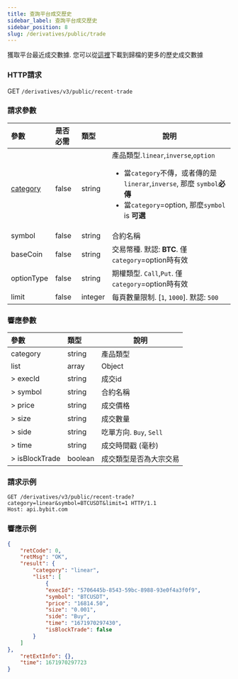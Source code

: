 ```yaml
---
title: 查詢平台成交歷史
sidebar_label: 查詢平台成交歷史
sidebar_position: 8
slug: /derivatives/public/trade
---
```


獲取平台最近成交數據. 您可以從<a href="https://public.bybit.com/trading/">這裡</a>下載到歸檔的更多的歷史成交數據

### HTTP請求
GET `/derivatives/v3/public/recent-trade`

### 請求參數
| 參數 | 是否必需 | 類型 | 說明|
|:----- |:-------|:-----|------ |
|[category](../enum#category) |false |string |產品類型.`linear`,`inverse`,`option` <ul><li>當`category`不傳，或者傳的是`linerar`,`inverse`, 那麼 `symbol`**必傳**</li><li>當`category`=option, 那麼`symbol` is **可選**</li> </ul>|
|symbol |false |string |合約名稱|
|baseCoin |false |string |交易幣種. 默認: **BTC**. 僅`category`=option時有效 |
|optionType |false |string |期權類型. `Call`,`Put`. 僅`category`=option時有效|
|limit |false |integer |每頁數量限制. [`1`, `1000`]. 默認: `500`|

### 響應參數
| 參數 | 類型 | 說明|
|:----- |:-----|----- |
|category |string |產品類型 |
|list |array |Object |
|> execId |string |成交id |
|> symbol |string |合約名稱 |
|> price |string |成交價格 |
|> size |string |成交數量 |
|> side |string |吃單方向. `Buy`, `Sell` |
|> time |string |成交時間戳 (毫秒) |
|> isBlockTrade |boolean |成交類型是否為大宗交易 |

### 請求示例

<Tabs>
<TabItem value="console-linear" label="linear">

```http
GET /derivatives/v3/public/recent-trade?category=linear&symbol=BTCUSDT&limit=1 HTTP/1.1
Host: api.bybit.com
```

</TabItem>
</Tabs>

### 響應示例

<Tabs>
<TabItem value="js linear" label="linear">

```json
{
    "retCode": 0,
    "retMsg": "OK",
    "result": {
        "category": "linear",
        "list": [
            {
            "execId": "5706445b-8543-59bc-8988-93e0f4a3f0f9",
            "symbol": "BTCUSDT",
            "price": "16814.50",
            "size": "0.001",
            "side": "Buy",
            "time": "1671970297430",
            "isBlockTrade": false
        }
    ]
},
    "retExtInfo": {},
    "time": 1671970297723
}
```
</TabItem>
</Tabs>